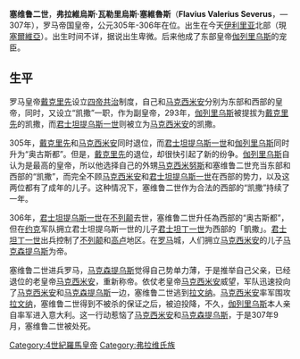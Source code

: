 {{unreferenced|time=2020-05-02T08:24:52+00:00}}
{{noteTA
|1=zh:塞維魯;zh-hans:塞维鲁;zh-tw:塞維魯斯;
|2=zh:塞普蒂米烏斯;zh-hans:塞普蒂米乌斯;zh-tw:塞提米烏斯;
}}
'''塞维鲁二世'''，'''弗拉維烏斯·瓦勒里烏斯·塞維魯斯'''（'''Flavius Valerius Severus '''，—307年），罗马帝国皇帝，公元305年-306年在位。出生在今天[[伊利里亚|伊利里亚]]北部（現[[塞爾維亞|塞爾維亞]]）。出生时间不详，据说出生卑微。后来他成了东部皇帝[[伽列里乌斯|伽列里乌斯]]的宠臣。

==生平==
罗马皇帝[[戴克里先|戴克里先]]设立[[四帝共治|四帝共治]]制度，自己和[[马克西米安|马克西米安]]分别为东部和西部的皇帝，同时，又设立“凯撒”一职，作为副皇帝，293年，[[伽列里乌斯|伽列里乌斯]]被提拔为[[戴克里先|戴克里先]]的凯撒，而[[君士坦提乌斯一世|君士坦提乌斯一世]]则被立为[[马克西米安|马克西米安]]的凯撒。

305年，[[戴克里先|戴克里先]]和[[马克西米安|马克西米安]]同时退位，而[[君士坦提乌斯一世|君士坦提乌斯一世]]和[[伽列里乌斯|伽列里乌斯]]同时升为“奥古斯都”。但是，[[戴克里先|戴克里先]]的退位，却很快引起了新的纷争。[[伽列里乌斯|伽列里乌斯]]自认为是最高的皇帝，所以他选择自己的外甥[[马克西米努斯|马克西米努斯]]和塞维鲁二世充当东部和西部的“凯撒”，而完全不顾[[马克西米安|马克西米安]]和[[君士坦提乌斯一世|君士坦提乌斯一世]]在西部的势力，以及这两位都有了成年的儿子。这种情况下，塞维鲁二世作为合法的西部的“凯撒”持续了一年。

306年，[[君士坦提乌斯一世|君士坦提乌斯一世]]在[[不列颠|不列颠]]去世，塞维鲁二世升任為西部的“奥古斯都”，但在[[约克|约克]]军队拥立君士坦提乌斯一世的儿子[[君士坦丁一世|君士坦丁一世]]为西部的「凱撒」。[[君士坦丁一世|君士坦丁一世]]出兵控制了[[不列颠|不列颠]]和[[高卢|高卢]]地区。在[[罗马|罗马]]城，人们拥立[[马克西米安|马克西米安]]的儿子[[马克森提乌斯|马克森提乌斯]]为帝。

塞维鲁二世进兵罗马，[[马克森提乌斯|马克森提乌斯]]觉得自己势单力薄，于是推举自己父亲，已经退位的老皇帝[[马克西米安|马克西米安]]，重新称帝。依仗老皇帝[[马克西米安|马克西米安]]威望，军队迅速投向了[[马克西米安|马克西米安]]和[[马克森提乌斯|马克森提乌斯]]一边，塞维鲁二世逃到[[拉文纳|拉文纳]]。[[马克西米安|马克西米安]]率军围攻[[拉文纳|拉文纳]]，塞维鲁二世得到不被杀的保证之后，被迫投降，不久，[[伽列里乌斯|伽列里乌斯]]本人亲自率军进入意大利。这一行动惹恼了[[马克西米安|马克西米安]]和[[马克森提乌斯|马克森提乌斯]]，于是307年9月，塞维鲁二世被处死。

{{罗马帝国皇帝| 本人=塞维鲁二世| 时间 = 305-306| 之前=[[君士坦提乌斯一世|君士坦提乌斯一世]] | 之后= [[李锡尼|李锡尼]]、[[马克西米努斯|马克西米努斯]]、[[马克森提乌斯|马克森提乌斯]][[君士坦丁一世|君士坦丁一世]] | 同时=[[马克西米安|马克西米安]]、[[伽列里乌斯|伽列里乌斯]]、[[马克西米努斯|马克西米努斯]]、[[马克森提乌斯|马克森提乌斯]]和[[君士坦丁一世|君士坦丁一世]]) }}

[[Category:4世紀羅馬皇帝|Category:4世紀羅馬皇帝]]
[[Category:弗拉维氏族|Category:弗拉维氏族]]